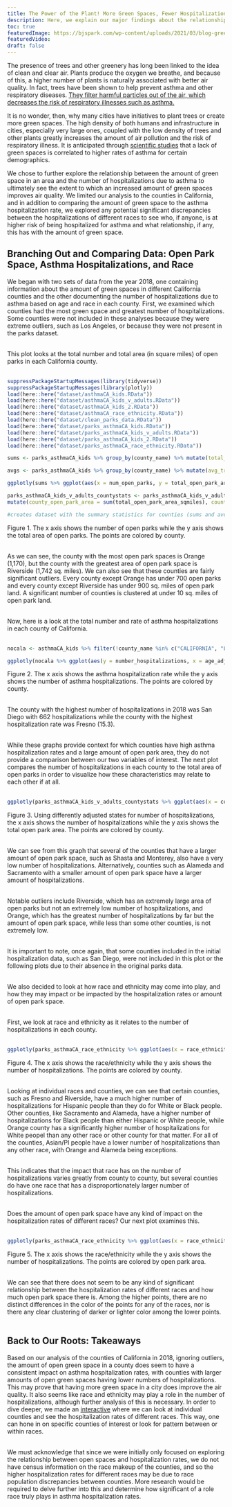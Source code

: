```yaml
---
title: The Power of the Plant! More Green Spaces, Fewer Hospitalizations?
description: Here, we explain our major findings about the relationship between green space and hospitalizations in California counties, as well as differences in hospitalization rates across racial and age groups. 
toc: true
featuredImage: https://bjspark.com/wp-content/uploads/2021/03/blog-green-space-1.jpg
featuredVideo:
draft: false
---
```

The presence of trees and other greenery has long been linked to the idea of clean and clear air. Plants produce the oxygen we breathe, and because of this, a higher number of plants is naturally associated with better air quality. In fact, trees have been shown to help prevent asthma and other respiratory diseases. [They filter harmful particles out of the air, which decreases the risk of respiratory illnesses such as asthma.](https://forestrynews.blogs.govdelivery.com/2019/05/09/trees-clean-the-air-and-prevent-respiratory-illness/#:~:text=Did%20you%20know%20trees%20help,of%20respiratory%20illnesses%2C%20including%20asthma)

It is no wonder, then, why many cities have initiatives to plant trees or create more green spaces. The high density of both humans and infrastructure in cities, especially very large ones, coupled with the low density of trees and other plants greatly increases the amount of air pollution and the risk of respiratory illness. It is anticipated through [scientific studies](https://www.ncbi.nlm.nih.gov/pmc/articles/PMC8199317/) that a lack of green spaces is correlated to higher rates of asthma for certain demographics.

We chose to further explore the relationship between the amount of green space in an area and the number of hospitalizations due to asthma to ultimately see the extent to which an increased amount of green spaces improves air quality. We limited our analysis to the counties in California, and in addition to comparing the amount of green space to the asthma hospitalization rate, we explored any potential significant discrepancies between the hospitalizations of different races to see who, if anyone, is at higher risk of being hospitalized for asthma and what relationship, if any, this has with the amount of green space.

## Branching Out and Comparing Data: Open Park Space, Asthma Hospitalizations, and Race

We began with two sets of data from the year 2018, one containing information about the amount of green spaces in different California counties and the other documenting the number of hospitalizations due to asthma based on age and race in each county. First, we examined which counties had the most green space and greatest number of hospitalizations. Some counties were not included in these analyses because they were extreme outliers, such as Los Angeles, or because they were not present in the parks dataset.  
<br />

This plot looks at the total number and total area (in square miles) of open parks in each California county.  
<br />

```r
suppressPackageStartupMessages(library(tidyverse))
suppressPackageStartupMessages(library(plotly))
load(here::here("dataset/asthmaCA_kids.RData"))
load(here::here("dataset/asthmaCA_kids_v_adults.RData"))
load(here::here("dataset/asthmaCA_kids_2.RData"))
load(here::here("dataset/asthmaCA_race_ethnicity.RData"))
load(here::here("dataset/clean_parks_data.RData"))
load(here::here("dataset/parks_asthmaCA_kids.RData"))
load(here::here("dataset/parks_asthmaCA_kids_v_adults.RData"))
load(here::here("dataset/parks_asthmaCA_kids_2.RData"))
load(here::here("dataset/parks_asthmaCA_race_ethnicity.RData"))

sums <- parks_asthmaCA_kids %>% group_by(county_name) %>% mutate(total_tract_area = sum(tract_area_sqmiles), total_open_park_area = sum(total_open_park_area_sqmiles), num_open_parks = sum(open_parks_tract))

avgs <- parks_asthmaCA_kids %>% group_by(county_name) %>% mutate(avg_tract_area = mean(tract_area_sqmiles), avg_open_park_area = mean(total_open_park_area_sqmiles), avg_num_open_parks = mean(open_parks_tract))

ggplotly(sums %>% ggplot(aes(x = num_open_parks, y = total_open_park_area, col = county_name)) + geom_point() + labs(x = "Number of Open Parks", y = "Area of Open Parks", title = "Number of Open Parks & Open Parks Area", color = "County"))

parks_asthmaCA_kids_v_adults_countystats <- parks_asthmaCA_kids_v_adults %>% group_by(county_name) %>% 
mutate(county_open_park_area = sum(total_open_park_area_sqmiles), county_open_parks = sum(open_parks_tract), county_number_hospitalizations = sum(number_hospitalizations), county_avg_open_park_area = mean(total_open_park_area_sqmiles), county_avg_open_parks = mean(open_parks_tract), county_avg_hospitalizations = mean(number_hospitalizations))

#creates dataset with the summary statistics for counties (sums and averages)
```
Figure 1. The x axis shows the number of open parks while the y axis shows the total area of open parks. The points are colored by county.  
<br />

As we can see, the county with the most open park spaces is Orange (1,170), but the county with the greatest area of open park space is Riverside (1,742 sq. miles). We can also see that these counties are fairly significant outliers. Every county except Orange has under 700 open parks and every county except Riverside has under 900 sq. miles of open park land. A significant number of counties is clustered at under 10 sq. miles of open park land.  
<br />

Now, here is a look at the total number and rate of asthma hospitalizations in each county of California.  
<br />

``` r
nocala <- asthmaCA_kids %>% filter(!county_name %in% c("CALIFORNIA", "LOS ANGELES"))

ggplotly(nocala %>% ggplot(aes(y = number_hospitalizations, x = age_adjusted_hospitalization_rate, col = county_name)) + geom_point() + labs(y = "Number of Hospitalizations", x = "Hospitalization Rate", color = "Total Rate and Number of Hospitalizations"))
```
Figure 2. The x axis shows the asthma hospitalization rate while the y axis shows the number of asthma hospitalizations. The points are colored by county.  
<br />

The county with the highest number of hospitalizations in 2018 was San Diego with 662 hospitalizations while the county with the highest hospitalization rate was Fresno (15.3).  
<br />

While these graphs provide context for which counties have high asthma hospitalization rates and a large amount of open park area, they do not provide a comparison between our two variables of interest. The next plot compares the number of hospitalizations in each county to the total area of open parks in order to visualize how these characteristics may relate to each other if at all.  
<br />

```r
ggplotly(parks_asthmaCA_kids_v_adults_countystats %>% ggplot(aes(x = county_number_hospitalizations, y = county_open_park_area, col = county_name)) + geom_point() + labs(x = "Number of Hospitalizations", y = "Area of Open Parks", title = "Number of Hospitalizations vs Open Park Area", color = "County"))
```
Figure 3. Using differently adjusted states for number of hospitalizations, the x axis shows the number of hospitalizations while the y axis shows the total open park area. The points are colored by county.  
<br />

We can see from this graph that several of the counties that have a larger amount of open park space, such as Shasta and Monterey, also have a very low number of hospitalizations. Alternatively, counties such as Alameda and Sacramento with a smaller amount of open park space have a larger amount of hospitalizations.  
<br />

Notable outliers include Riverside, which has an extremely large area of open parks but not an extremely low number of hospitalizations, and Orange, which has the greatest number of hospitalizations by far but the amount of open park space, while less than some other counties, is not extremely low.  
<br />

It is important to note, once again, that some counties included in the initial hospitalization data, such as San Diego, were not included in this plot or the following plots due to their absence in the original parks data.  
<br />

We also decided to look at how race and ethnicity may come into play, and how they may impact or be impacted by the hospitalization rates or amount of open park space.  
<br />

First, we look at race and ethnicity as it relates to the number of hospitalizations in each county.  
<br />

```r
ggplotly(parks_asthmaCA_race_ethnicity %>% ggplot(aes(x = race_ethnicity, y = number_hospitalizations, col = county_name)) + geom_point() + labs(x = "Race/Ethnicity", y = "Number of Hospitalizations", title = "Number of Hospitalizations and Race/Ethnicity", color = "County"))
```
Figure 4. The x axis shows the race/ethnicity while the y axis shows the number of hospitalizations. The points are colored by county.  
<br />

Looking at individual races and counties, we can see that certain counties, such as Fresno and Riverside, have a much higher number of hospitalizations for Hispanic people than they do for White or Black people. Other counties, like Sacramento and Alameda, have a higher number of hospitalizations for Black people than either Hispanic or White people, while Orange county has a significantly higher number of hospitalizations for White peopel than any other race or other county for that matter. For all of the counties, Asian/PI people have a lower number of hospitalizations than any other race, with Orange and Alameda being exceptions.  
<br />

This indicates that the impact that race has on the number of hospitalizations varies greatly from county to county, but several counties do have one race that has a disproportionately larger number of hospitalizations.  
<br />

Does the amount of open park space have any kind of impact on the hospitalization rates of different races? Our next plot examines this.  
<br />

```r
ggplotly(parks_asthmaCA_race_ethnicity %>% ggplot(aes(x = race_ethnicity, y = number_hospitalizations, col = total_open_park_area_sqmiles)) + geom_point() + labs(x = "Race/Ethnicity", y = "Number of Hospitalizations", title = "Amount of Open Park Area and Race/Ethnicity Hospitalization Numbers", color = "Area of Open Parks"))
```
Figure 5. The x axis shows the race/ethnicity while the y axis shows the number of hospitalizations. The points are colored by open park area.  
<br />

We can see that there does not seem to be any kind of significant relationship between the hospitalization rates of different races and how much open park space there is. Among the higher points, there are no distinct differences in the color of the points for any of the races, nor is there any clear clustering of darker or lighter color among the lower points.  
<br />

## Back to Our Roots: Takeaways

Based on our analysis of the counties of California in 2018, ignoring outliers, the amount of open green space in a county does seem to have a consistent impact on asthma hospitalization rates, with counties with larger amounts of open green spaces having lower numbers of hospitalizations. This may prove that having more green space in a city does improve the air quality. It also seems like race and ethnicity may play a role in the number of hospitalizations, although further analysis of this is necessary. In order to dive deeper, we made an [interactive](https://mjniksch.shinyapps.io/treehuggers_interactive/?_ga=2.162400570.744484460.1671457729-1545722871.1671457729) where we can look at individual counties and see the hospitalization rates of different races. This way, one can hone in on specific counties of interest or look for pattern between or within races.  
<br />

We must acknowledge that since we were initially only focused on exploring the relationship between open spaces and hospitalization rates, we do not have census information on the race makeup of the counties, and so the higher hospitalization rates for different races may be due to race population discrepancies between counties. More research would be required to delve further into this and determine how significant of a role race truly plays in asthma hospitalization rates.